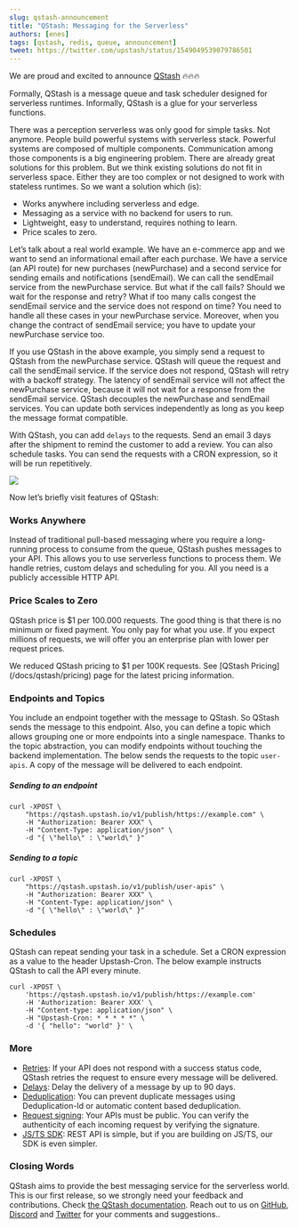 ```yaml
---
slug: qstash-announcement
title: "QStash: Messaging for the Serverless"
authors: [enes]
tags: [qstash, redis, queue, announcement]
tweet: https://twitter.com/upstash/status/1549049539079786501
---
```


We are proud and excited to announce [QStash](https://console.upstash.com/qstash) 🔥🔥🔥

Formally, QStash is a message queue and task scheduler designed for serverless runtimes. Informally, QStash is a glue for your serverless functions.

There was a perception serverless was only good for simple tasks. Not anymore. People build powerful systems with serverless stack. Powerful systems are composed of multiple components. Communication among those components is a big engineering problem. There are already great solutions for this problem. But we think existing solutions do not fit in serverless space. Either they are too complex or not designed to work with stateless runtimes. So we want a solution which (is):

- Works anywhere including serverless and edge.
- Messaging as a service with no backend for users to run.
- Lightweight, easy to understand, requires nothing to learn.
- Price scales to zero.

Let’s talk about a real world example. We have an e-commerce app and we want to send an informational email after each purchase. We have a service (an API route) for new purchases (newPurchase) and a second service for sending emails and notifications (sendEmail). We can call the sendEmail service from the newPurchase service. But what if the call fails? Should we wait for the response and retry? What if too many calls congest the sendEmail service and the service does not respond on time? You need to handle all these cases in your newPurchase service. Moreover, when you change the contract of sendEmail service; you have to update your newPurchase service too.

If you use QStash in the above example, you simply send a request to QStash from the newPurchase service. QStash will queue the request and call the sendEmail service. If the service does not respond, QStash will retry with a backoff strategy. The latency of sendEmail service will not affect the newPurchase service, because it will not wait for a response from the sendEmail service. QStash decouples the newPurchase and sendEmail services. You can update both services independently as long as you keep the message format compatible.

With QStash, you can add `delays` to the requests. Send an email 3 days after the shipment to remind the customer to add a review. You can also schedule tasks. You can send the requests with a CRON expression, so it will be run repetitively.

<FullWidth>![](/blog/qstash/rbuilder.png)</FullWidth>

Now let’s briefly visit features of QStash:

### Works Anywhere

Instead of traditional pull-based messaging where you require a long-running process to consume from the queue, QStash pushes messages to your API. This allows you to use serverless functions to process them. We handle retries, custom delays and scheduling for you. All you need is a publicly accessible HTTP API.

### Price Scales to Zero

QStash price is $1 per 100.000 requests. The good thing is that there is no minimum or fixed payment. You only pay for what you use. If you expect millions of requests, we will offer you an enterprise plan with lower per request prices.

<Note title="Update - September 2022">
  We reduced QStash pricing to $1 per 100K requests. See [QStash
  Pricing](/docs/qstash/pricing) page for the latest pricing information.
</Note>

### Endpoints and Topics

You include an endpoint together with the message to QStash. So QStash sends the message to this endpoint. Also, you can define a topic which allows grouping one or more endpoints into a single namespace. Thanks to the topic abstraction, you can modify endpoints without touching the backend implementation. The below sends the requests to the topic `user-apis`. A copy of the message will be delivered to each endpoint.

##### Sending to an endpoint

```shell
curl -XPOST \
    "https://qstash.upstash.io/v1/publish/https://example.com" \
	-H "Authorization: Bearer XXX" \
	-H "Content-Type: application/json" \
	-d "{ \"hello\" : \"world\" }"
```

##### Sending to a topic

```shell
curl -XPOST \
	"https://qstash.upstash.io/v1/publish/user-apis" \
	-H "Authorization: Bearer XXX" \
	-H "Content-Type: application/json" \
	-d "{ \"hello\" : \"world\" }"
```

### Schedules

QStash can repeat sending your task in a schedule. Set a CRON expression as a value to the header Upstash-Cron. The below example instructs QStash to call the API every minute.

```shell
curl -XPOST \
    'https://qstash.upstash.io/v1/publish/https://example.com'
    -H 'Authorization: Bearer XXX' \
    -H "Content-type: application/json" \
    -H "Upstash-Cron: * * * * *" \
    -d '{ "hello": "world" }' \
```

### More

- [Retries](/docs/qstash/features/retry): If your API does not respond with a success status code, QStash retries the request to ensure every message will be delivered.
- [Delays](/docs/qstash/features/delay): Delay the delivery of a message by up to 90 days.
- [Deduplication](/docs/qstash/features/deduplication): You can prevent duplicate messages using Deduplication-Id or automatic content based deduplication.
- [Request signing](/docs/qstash/howto/signature): Your APIs must be public. You can verify the authenticity of each incoming request by verifying the signature.
- [JS/TS SDK](https://github.com/upstash/sdk-qstash-ts): REST API is simple, but if you are building on JS/TS, our SDK is even simpler.

### Closing Words

QStash aims to provide the best messaging service for the serverless world. This is our first release, so we strongly need your feedback and contributions. Check [the QStash documentation](/docs/qstash). Reach out to us on [GitHub](https://github.com/upstash/issues/issues/new), [Discord](https://upstash.com/discord) and [Twitter](https://twitter.com/upstash) for your comments and suggestions..
